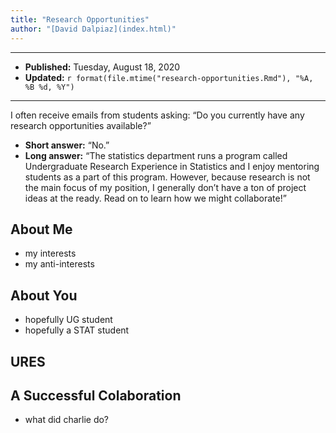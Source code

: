 ```yaml
---
title: "Research Opportunities"
author: "[David Dalpiaz](index.html)"
---
```


***

- **Published:** Tuesday, August 18, 2020
- **Updated:** `r format(file.mtime("research-opportunities.Rmd"), "%A, %B %d, %Y")`

***

I often receive emails from students asking: "Do you currently have any research opportunities available?"

- **Short answer:** "No."
- **Long answer:** "The statistics department runs a program called Undergraduate Research Experience in Statistics and I enjoy mentoring students as a part of this program. However, because research is not the main focus of my position, I generally don't have a ton of project ideas at the ready. Read on to learn how we might collaborate!"

## About Me

- my interests
- my anti-interests

## About You

- hopefully UG student
- hopefully a STAT student

## URES

## A Successful Colaboration

- what did charlie do?
